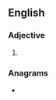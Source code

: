 ==English==

===Adjective===
{{head|en|adjective superlative form}}

# {{en-superlative of|saucy}}

===Anagrams===
* {{anagrams|en|Escutias|suitcase}}